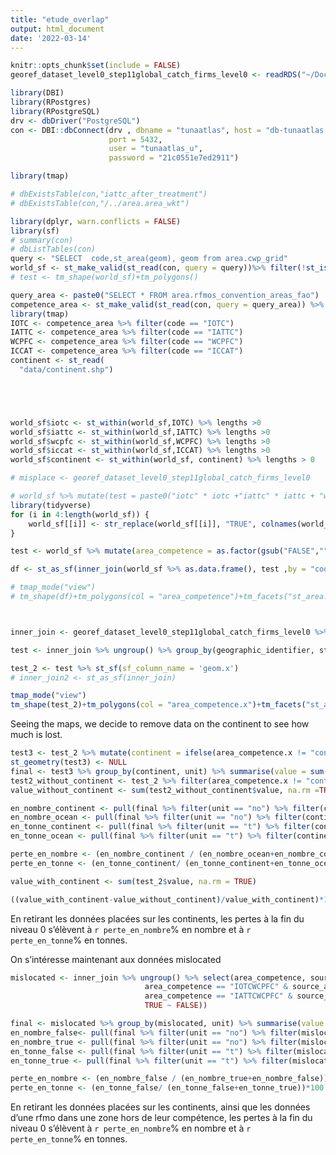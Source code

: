 ```yaml
---
title: "etude_overlap"
output: html_document
date: '2022-03-14'
---
```


```r
knitr::opts_chunk$set(include = FALSE)
georef_dataset_level0_step11global_catch_firms_level0 <- readRDS("~/Documents/Tunaatlas_level1/data/Les7entites_finies/entities/global_catch_firms_level0/Rds/georef_dataset_level0_step11global_catch_firms_level0.rds")

library(DBI)
library(RPostgres)
library(RPostgreSQL)
drv <- dbDriver("PostgreSQL")      
con <- DBI::dbConnect(drv , dbname = "tunaatlas", host = "db-tunaatlas.d4science.org", 
                      port = 5432,
                      user = "tunaatlas_u",
                      password = "21c0551e7ed2911")

library(tmap)

# dbExistsTable(con,"iattc_after_treatment")
# dbExistsTable(con,"/../area.area_wkt")

library(dplyr, warn.conflicts = FALSE)
library(sf)
# summary(con)
# dbListTables(con)
query <- "SELECT  code,st_area(geom), geom from area.cwp_grid"
world_sf <- st_make_valid(st_read(con, query = query))%>% filter(!st_is_empty(.))
# test <- tm_shape(world_sf)+tm_polygons()

query_area <- paste0("SELECT * FROM area.rfmos_convention_areas_fao")
competence_area <- st_make_valid(st_read(con, query = query_area)) %>% filter(!st_is_empty(.))
library(tmap)
IOTC <- competence_area %>% filter(code == "IOTC")
IATTC <- competence_area %>% filter(code == "IATTC")
WCPFC <- competence_area %>% filter(code == "WCPFC")
ICCAT <- competence_area %>% filter(code == "ICCAT")
continent <- st_read(
  "data/continent.shp")





world_sf$iotc <- st_within(world_sf,IOTC) %>% lengths >0
world_sf$iattc <- st_within(world_sf,IATTC) %>% lengths >0
world_sf$wcpfc <- st_within(world_sf,WCPFC) %>% lengths >0
world_sf$iccat <- st_within(world_sf,ICCAT) %>% lengths >0
world_sf$continent <- st_within(world_sf, continent) %>% lengths > 0

# misplace <- georef_dataset_level0_step11global_catch_firms_level0

# world_sf %>% mutate(test = paste0("iotc" * iotc +"iattc" * iattc + "wcpfc"* wcpfc + "iccat" * iccat ))
library(tidyverse)
for (i in 4:length(world_sf)) {
    world_sf[[i]] <- str_replace(world_sf[[i]], "TRUE", colnames(world_sf)[i])
}

test <- world_sf %>% mutate(area_competence = as.factor(gsub("FALSE","",paste0(iotc, iattc, wcpfc, iccat, continent))))

df <- st_as_sf(inner_join(world_sf %>% as.data.frame(), test ,by = "code"))

# tmap_mode("view")
# tm_shape(df)+tm_polygons(col = "area_competence")+tm_facets("st_area.x")




```


```r

inner_join <- georef_dataset_level0_step11global_catch_firms_level0 %>% inner_join(df, by = c("geographic_identifier"="code"))

test <- inner_join %>% ungroup() %>% group_by(geographic_identifier, st_area.x, area_competence, unit) %>% summarise(value= sum(value, na.rm = TRUE))%>% distinct() %>% inner_join(df, by = c("geographic_identifier"="code")) %>% select(geographic_identifier, st_area.x.x, area_competence.x, value, geom.x, unit)

test_2 <- test %>% st_sf(sf_column_name = 'geom.x')
# inner_join2 <- st_as_sf(inner_join)

tmap_mode("view")
tm_shape(test_2)+tm_polygons(col = "area_competence.x")+tm_facets("st_area.x.x")

```


Seeing the maps, we decide to remove data on the continent to see how much is lost.

```r

test3 <- test_2 %>% mutate(continent = ifelse(area_competence.x != "continent", "ocean", "continent"))
st_geometry(test3) <- NULL
final <- test3 %>% group_by(continent, unit) %>% summarise(value = sum(value))
test2_without_continent <- test_2 %>% filter(area_competence.x != "continent")
value_without_continent <- sum(test2_without_continent$value, na.rm =TRUE)

en_nombre_continent <- pull(final %>% filter(unit == "no") %>% filter(continent == "continent"))
en_nombre_ocean <- pull(final %>% filter(unit == "no") %>% filter(continent == "ocean"))
en_tonne_continent <- pull(final %>% filter(unit == "t") %>% filter(continent == "continent"))
en_tonne_ocean <- pull(final %>% filter(unit == "t") %>% filter(continent == "ocean"))

perte_en_nombre <- (en_nombre_continent / (en_nombre_ocean+en_nombre_continent))*100
perte_en_tonne <- (en_tonne_continent/ (en_tonne_continent+en_tonne_ocean))*100

value_with_continent <- sum(test_2$value, na.rm = TRUE)

((value_with_continent-value_without_continent)/value_with_continent)*100
```

En retirant les données placées sur les continents, les pertes à la fin du niveau 0 s'élèvent à `r perte_en_nombre`% en nombre et à `r perte_en_tonne`% en tonnes. 

On s'intéresse maintenant aux données mislocated

```r

mislocated <- inner_join %>% ungroup() %>% select(area_competence, source_authority, value, unit) %>% mutate(area_competence = toupper(area_competence)) %>%  mutate(mislocated = case_when(area_competence%in%c("IATTC", "ICCAT", "IOTC", "WCPFC") & area_competence == source_authority ~ TRUE,
                              area_competence == "IOTCWCPFC" & source_authority %in% c("IOTC", "WCPFC")  ~ TRUE,
                              area_competence == "IATTCWCPFC" & source_authority %in% c("IATTC", "WCPFC")  ~ TRUE, tolower(area_competence) == area_competence ~ TRUE,
                              TRUE ~ FALSE))

final <- mislocated %>% group_by(mislocated, unit) %>% summarise(value = sum(value))
en_nombre_false<- pull(final %>% filter(unit == "no") %>% filter(mislocated == FALSE))
en_nombre_true <- pull(final %>% filter(unit == "no") %>% filter(mislocated == TRUE))
en_tonne_false <- pull(final %>% filter(unit == "t") %>% filter(mislocated == FALSE))
en_tonne_true <- pull(final %>% filter(unit == "t") %>% filter(mislocated == TRUE))

perte_en_nombre <- (en_nombre_false / (en_nombre_true+en_nombre_false))*100
perte_en_tonne <- (en_tonne_false/ (en_tonne_false+en_tonne_true))*100


```

En retirant les données placées sur les continents, ainsi que les données d'une rfmo dans une zone hors de leur compétence, les pertes à la fin du niveau 0 s'élèvent à `r perte_en_nombre`% en nombre et à `r perte_en_tonne`% en tonnes. 
